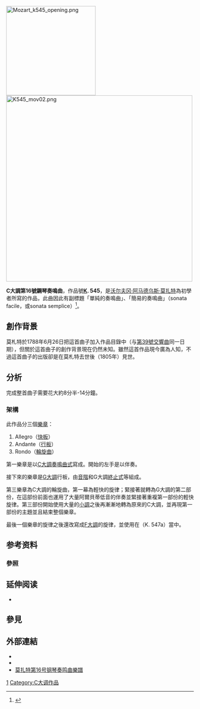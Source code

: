 {{NoteTA
|G1=Composer
|G2=Music
}}
[[File:Mozart_k545_opening.png|240px]]
[[File:K545_mov02.png|500px]]

'''C大調第16號鋼琴奏鳴曲'''，作品號'''[[克歇尔目录|K]]. 545'''，是[[沃尔夫冈·阿马德乌斯·莫扎特|沃尔夫冈·阿马德乌斯·莫扎特]]為初學者所寫的作品，此曲因此有副標題「單純的奏鳴曲」、「簡易的奏鳴曲」（sonata facile，或sonata semplice）<ref name=facile>{{cite web
 |url         = http://www.mozartforum.com/Lore/article.php?id=499
 |title       = K545 "Sonate facile pour le pianoforte" in C
 |accessdate  = 
 |last        = Pajot
 |first       = Dennis
 |date        = 
 |work        = mozartforum.com
 |deadurl     = yes
 |archiveurl  = https://web.archive.org/web/20070929102649/http://www.mozartforum.com/Lore/article.php?id=499
 |archivedate = 2007年9月29日
}}</ref>。

== 創作背景 ==
莫札特於1788年6月26日把這首曲子加入作品目錄中（与[[第39号交响曲_(莫扎特)|第39號交響曲]]同一日期），但關於這首曲子的創作背景現在仍然未知。雖然這首作品現今廣為人知，不過這首曲子的出版卻是在莫札特去世後（1805年）見世。

== 分析 ==
完成整首曲子需要花大約8分半-14分鐘。

=== 架構 ===
{{Listen
 | filename     = Wolfgang Amadeus Mozart - sonata no. 16 in c major, k.545 'sonata facile' - i. allegro.ogg
 | title        = 1. Allegro（快板）
 | description  = Robin Alciatore演奏（[[Musopen|Musopen]]提供）
 | filename2    = K545 andante.ogg
 | title2       = 2. Andante（行板）
 | description2 = 轉換自 [[Mutopia_Project|Mutopia]] midi檔
 | filename3    = K545 rondo.ogg
 | title3       = 3. Rondo（輪旋曲）
 | description3 = 轉換自 [[Mutopia_Project|Mutopia]] midi檔
}}
此作品分三個[[樂章|樂章]]：
#Allegro（[[快板|快板]]）
#Andante（[[行板|行板]]）
#Rondo（[[輪旋曲|輪旋曲]]）
第一樂章是以[[C大調|C大調]][[奏鳴曲式|奏鳴曲式]]寫成。開始的左手是以{{le|阿爾貝蒂低音|Alberti bass}}伴奏。

接下來的樂章是[[G大調|G大調]]行板，由[[音階|音階]]和G大調[[终止_(音乐)|終止式]]等組成。

第三樂章為C大調的輪旋曲，第一幕為輕快的旋律；緊接著就轉為G大調的第二部份，在這部份前面也運用了大量阿爾貝蒂低音的伴奏並緊接著重複第一部份的輕快旋律。第三部份開始使用大量的[[小調|小調]]之後再漸漸地轉為原來的C大調，並再現第一部份的主題並且結束整個樂章。

最後一個樂章的旋律之後還改寫成[[F大調|F大調]]的旋律，並使用在{{le|F大调钢琴奏鸣曲 (莫扎特)|Piano Sonata in F major, K. 547a|F大调钢琴奏鸣曲}}（K. 547a）當中。

== 参考资料 ==
=== 參照 ===
{{reflist}}

== 延伸阅读 ==
* {{cite book|first=Charles|last=Rosen|year=1997|title=The Classical Style: Haydn, Mozart, Beethoven|url=https://archive.org/details/classicalstyleha00rose|location=New York|publisher=W. W. Norton & Company|ref=harv}}

== 參見 ==
{{portal|古典音樂}}

== 外部連結 ==
{{Commonscat|Piano Sonata No. 16, K. 545}}
* {{NMA|197|122|198|168|第16号钢琴奏鸣曲}}
* {{IMSLP|work=Piano Sonata No.16, K.545 (Mozart, Wolfgang Amadeus)|cname=莫扎特第16号钢琴奏鸣曲}} 
* [http://www.mutopiaproject.org/cgibin/piece-info.cgi?id=998 莫扎特第16号钢琴奏鸣曲樂譜] {{Wayback|url=http://www.mutopiaproject.org/cgibin/piece-info.cgi?id=998 |date=20201026132508 }}

{{莫札特鋼琴奏鳴曲}}


[[Category:莫札特鋼琴奏鳴曲|1]]
[[Category:C大调作品|Category:C大调作品]]